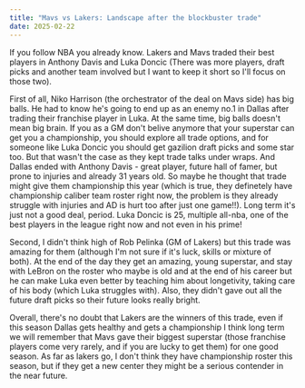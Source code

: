 ```yaml
---
title: "Mavs vs Lakers: Landscape after the blockbuster trade"
date: 2025-02-22
---
```


If you follow NBA you already know. Lakers and Mavs traded their best players in Anthony Davis and Luka Doncic (There was more players, draft picks and another team involved but I want to keep it short so I'll focus on those two).

First of all, Niko Harrison (the orchestrator of the deal on Mavs side) has big balls. He had to know he's going to end up as an enemy no.1 in Dallas after trading their franchise player in Luka. At the same time, big balls doesn't mean big brain. If you as a GM don't belive anymore that your superstar can get you a championship, you should explore all trade options, and for someone like Luka Doncic you should get gazilion draft picks and some star too. But that wasn't the case as they kept trade talks under wraps. And Dallas ended with Anthony Davis - great player, future hall of famer, but prone to injuries and already 31 years old. So maybe he thought that trade might give them championship this year (which is true, they definetely have championship caliber team roster right now, the problem is they already struggle with injuries and AD is hurt too after just one game!!). Long term it's just not a good deal, period. Luka Doncic is 25, multiple all-nba, one of the best players in the league right now and not even in his prime!

Second, I didn't think high of Rob Pelinka (GM of Lakers) but this trade was amazing for them (although I'm not sure if it's luck, skills or mixture of both). At the end of the day they get an amazing, young superstar, and stay with LeBron on the roster who maybe is old and at the end of his career but he can make Luka even better by teaching him about longetivity, taking care of his body (which Luka struggles with). Also, they didn't gave out all the future draft picks so their future looks really bright.

Overall, there's no doubt that Lakers are the winners of this trade, even if this season Dallas gets healthy and gets a championship I think long term we will remember that Mavs gave their biggest superstar (those franchise players come very rarely, and if you are lucky to get them) for one good season. As far as lakers go, I don't think they have championship roster this season, but if they get a new center they might be a serious contender in the near future.
